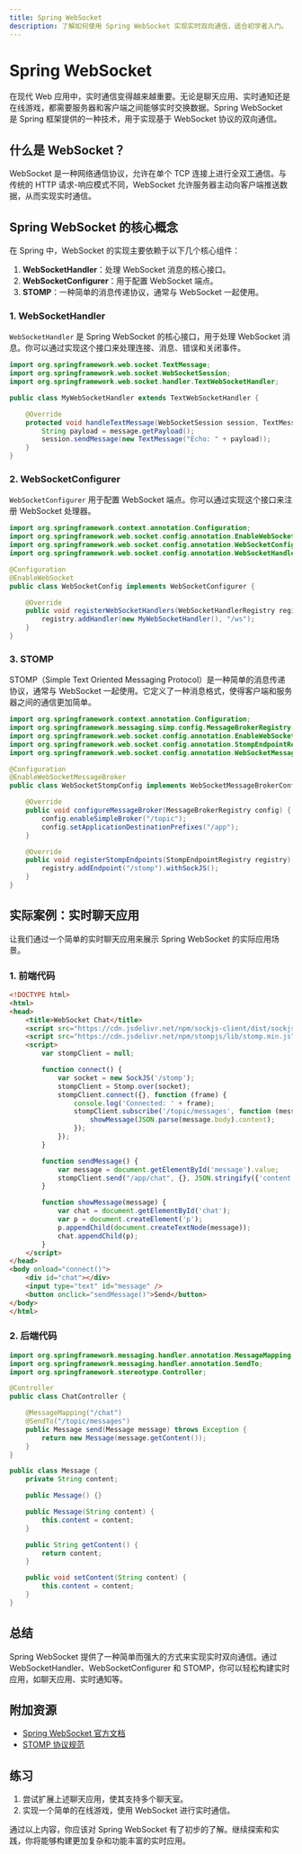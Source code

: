 ```yaml
---
title: Spring WebSocket
description: 了解如何使用 Spring WebSocket 实现实时双向通信，适合初学者入门。
---
```


# Spring WebSocket

在现代 Web 应用中，实时通信变得越来越重要。无论是聊天应用、实时通知还是在线游戏，都需要服务器和客户端之间能够实时交换数据。Spring WebSocket 是 Spring 框架提供的一种技术，用于实现基于 WebSocket 协议的双向通信。

## 什么是 WebSocket？

WebSocket 是一种网络通信协议，允许在单个 TCP 连接上进行全双工通信。与传统的 HTTP 请求-响应模式不同，WebSocket 允许服务器主动向客户端推送数据，从而实现实时通信。

## Spring WebSocket 的核心概念

在 Spring 中，WebSocket 的实现主要依赖于以下几个核心组件：

1. **WebSocketHandler**：处理 WebSocket 消息的核心接口。
2. **WebSocketConfigurer**：用于配置 WebSocket 端点。
3. **STOMP**：一种简单的消息传递协议，通常与 WebSocket 一起使用。

### 1. WebSocketHandler

`WebSocketHandler` 是 Spring WebSocket 的核心接口，用于处理 WebSocket 消息。你可以通过实现这个接口来处理连接、消息、错误和关闭事件。

```java
import org.springframework.web.socket.TextMessage;
import org.springframework.web.socket.WebSocketSession;
import org.springframework.web.socket.handler.TextWebSocketHandler;

public class MyWebSocketHandler extends TextWebSocketHandler {

    @Override
    protected void handleTextMessage(WebSocketSession session, TextMessage message) throws Exception {
        String payload = message.getPayload();
        session.sendMessage(new TextMessage("Echo: " + payload));
    }
}
```

### 2. WebSocketConfigurer

`WebSocketConfigurer` 用于配置 WebSocket 端点。你可以通过实现这个接口来注册 WebSocket 处理器。

```java
import org.springframework.context.annotation.Configuration;
import org.springframework.web.socket.config.annotation.EnableWebSocket;
import org.springframework.web.socket.config.annotation.WebSocketConfigurer;
import org.springframework.web.socket.config.annotation.WebSocketHandlerRegistry;

@Configuration
@EnableWebSocket
public class WebSocketConfig implements WebSocketConfigurer {

    @Override
    public void registerWebSocketHandlers(WebSocketHandlerRegistry registry) {
        registry.addHandler(new MyWebSocketHandler(), "/ws");
    }
}
```

### 3. STOMP

STOMP（Simple Text Oriented Messaging Protocol）是一种简单的消息传递协议，通常与 WebSocket 一起使用。它定义了一种消息格式，使得客户端和服务器之间的通信更加简单。

```java
import org.springframework.context.annotation.Configuration;
import org.springframework.messaging.simp.config.MessageBrokerRegistry;
import org.springframework.web.socket.config.annotation.EnableWebSocketMessageBroker;
import org.springframework.web.socket.config.annotation.StompEndpointRegistry;
import org.springframework.web.socket.config.annotation.WebSocketMessageBrokerConfigurer;

@Configuration
@EnableWebSocketMessageBroker
public class WebSocketStompConfig implements WebSocketMessageBrokerConfigurer {

    @Override
    public void configureMessageBroker(MessageBrokerRegistry config) {
        config.enableSimpleBroker("/topic");
        config.setApplicationDestinationPrefixes("/app");
    }

    @Override
    public void registerStompEndpoints(StompEndpointRegistry registry) {
        registry.addEndpoint("/stomp").withSockJS();
    }
}
```

## 实际案例：实时聊天应用

让我们通过一个简单的实时聊天应用来展示 Spring WebSocket 的实际应用场景。

### 1. 前端代码

```html
<!DOCTYPE html>
<html>
<head>
    <title>WebSocket Chat</title>
    <script src="https://cdn.jsdelivr.net/npm/sockjs-client/dist/sockjs.min.js"></script>
    <script src="https://cdn.jsdelivr.net/npm/stompjs/lib/stomp.min.js"></script>
    <script>
        var stompClient = null;

        function connect() {
            var socket = new SockJS('/stomp');
            stompClient = Stomp.over(socket);
            stompClient.connect({}, function (frame) {
                console.log('Connected: ' + frame);
                stompClient.subscribe('/topic/messages', function (message) {
                    showMessage(JSON.parse(message.body).content);
                });
            });
        }

        function sendMessage() {
            var message = document.getElementById('message').value;
            stompClient.send("/app/chat", {}, JSON.stringify({'content': message}));
        }

        function showMessage(message) {
            var chat = document.getElementById('chat');
            var p = document.createElement('p');
            p.appendChild(document.createTextNode(message));
            chat.appendChild(p);
        }
    </script>
</head>
<body onload="connect()">
    <div id="chat"></div>
    <input type="text" id="message" />
    <button onclick="sendMessage()">Send</button>
</body>
</html>
```

### 2. 后端代码

```java
import org.springframework.messaging.handler.annotation.MessageMapping;
import org.springframework.messaging.handler.annotation.SendTo;
import org.springframework.stereotype.Controller;

@Controller
public class ChatController {

    @MessageMapping("/chat")
    @SendTo("/topic/messages")
    public Message send(Message message) throws Exception {
        return new Message(message.getContent());
    }
}
```

```java
public class Message {
    private String content;

    public Message() {}

    public Message(String content) {
        this.content = content;
    }

    public String getContent() {
        return content;
    }

    public void setContent(String content) {
        this.content = content;
    }
}
```

## 总结

Spring WebSocket 提供了一种简单而强大的方式来实现实时双向通信。通过 WebSocketHandler、WebSocketConfigurer 和 STOMP，你可以轻松构建实时应用，如聊天应用、实时通知等。

## 附加资源

- [Spring WebSocket 官方文档](https://docs.spring.io/spring-framework/docs/current/reference/html/web.html#websocket)
- [STOMP 协议规范](https://stomp.github.io/)

## 练习

1. 尝试扩展上述聊天应用，使其支持多个聊天室。
2. 实现一个简单的在线游戏，使用 WebSocket 进行实时通信。

通过以上内容，你应该对 Spring WebSocket 有了初步的了解。继续探索和实践，你将能够构建更加复杂和功能丰富的实时应用。